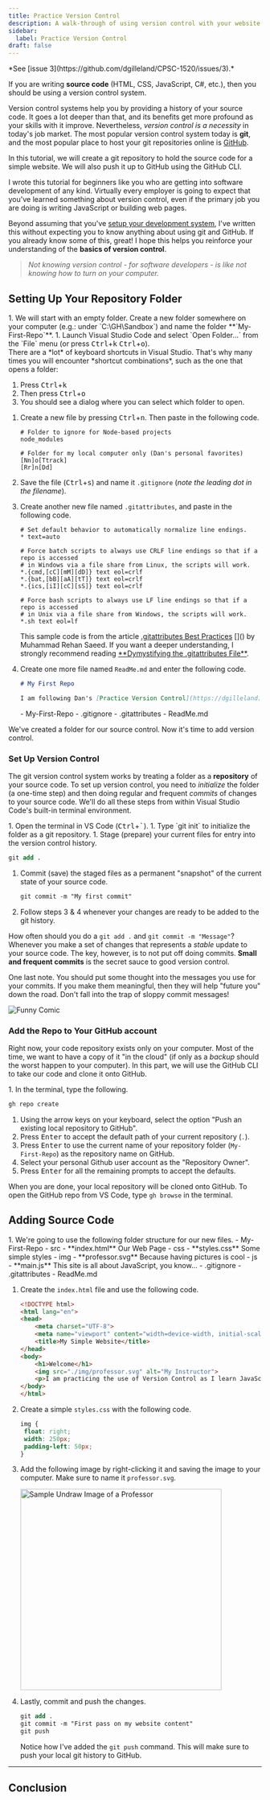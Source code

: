 ```yaml
---
title: Practice Version Control
description: A walk-through of using version control with your website source code.
sidebar:
  label: Practice Version Control
draft: false
---
```



<Aside title="Work-In-Progress (WIP)" type="caution">
*See [issue 3](https://github.com/dgilleland/CPSC-1520/issues/3).*
</Aside>

If you are writing **source code** (HTML, CSS, JavaScript, C#, etc.), then you should be using a version control system.

Version control systems help you by providing a history of your source code. It goes a lot deeper than that, and its benefits get more profound as your skills with it improve. Nevertheless, *version control is a necessity* in today's job market. The most popular version control system today is **git**, and the most popular place to host your git repositories online is <a target="_blank" href="https://github.com">GitHub</a>.

In this tutorial, we will create a git repository to hold the source code for a simple website. We will also push it up to GitHub using the GitHub CLI.

<Aside title="YOU Need This!">
I wrote this tutorial for beginners like you who are getting into software development of any kind. Virtually every employer is going to expect that you've learned something about version control, even if the primary job you are doing is writing JavaScript or building web pages.

Beyond assuming that you've <a href="/CPSC-1520/tutorials/0010">setup your development system</a>, I've written this without expecting you to know anything about using git and GitHub. If you already know some of this, great! I hope this helps you reinforce your understanding of the **basics of version control**.

> *Not knowing version control - for software developers - is like not knowing how to turn on your computer.*

</Aside>

## Setting Up Your Repository Folder

<Steps>
1. We will start with an empty folder. Create a new folder somewhere on your computer (e.g.: under `C:\GH\Sandbox`) and name the folder **`My-First-Repo`**.
1. Launch Visual Studio Code and select `Open Folder...` from the `File` menu (or press <kbd>Ctrl</kbd>+<kbd>k</kbd> <kbd>Ctrl</kbd>+<kbd>o</kbd>).
   <Aside>
   There are a *lot* of keyboard shortcuts in Visual Studio. That's why many times you will encounter *shortcut combinations*, such as the one that opens a folder:

   1. Press <kbd>Ctrl</kbd>+<kbd>k</kbd>
   1. Then press <kbd>Ctrl</kbd>+<kbd>o</kbd>
   1. You should see a dialog where you can select which folder to open.
   </Aside>

1. Create a new file by pressing <kbd>Ctrl</kbd>+<kbd>n</kbd>. Then paste in the following code.

   ```
   # Folder to ignore for Node-based projects
   node_modules

   # Folder for my local computer only (Dan's personal favorites)
   [Nn]o[Ttrack]
   [Rr]n[Dd]
   ```

1. Save the file (<kbd>Ctrl</kbd>+<kbd>s</kbd>) and name it `.gitignore` (*note the leading dot in the filename*).
1. Create another new file named `.gitattributes`, and paste in the following code.

   ```
   # Set default behavior to automatically normalize line endings.
   * text=auto
   
   # Force batch scripts to always use CRLF line endings so that if a repo is accessed
   # in Windows via a file share from Linux, the scripts will work.
   *.{cmd,[cC][mM][dD]} text eol=crlf
   *.{bat,[bB][aA][tT]} text eol=crlf
   *.{ics,[iI][cC][sS]} text eol=crlf
   
   # Force bash scripts to always use LF line endings so that if a repo is accessed
   # in Unix via a file share from Windows, the scripts will work.
   *.sh text eol=lf
   ```

   <Aside title="Why .gitattributes?" type="tip">
   This sample code is from the article <a type="_blank" href="https://rehansaeed.com/gitattributes-best-practices/">.gitattributes Best Practices</a> []() by Muhammad Rehan Saeed. If you want a deeper understanding, I strongly recommend reading <a type="_blank" href="https://thelinuxcode.com/gitattribute-file-in-git/#google_vignette">**Dymystifying the .gitattributes File**</a>.
   </Aside>

1. Create one more file named `ReadMe.md` and enter the following code.

   ```md
   # My First Repo

   I am following Dan's [Practice Version Control](https://dgilleland.github.io/CPSC-1520/tutorials/0020/) tutorial for my website's source code.
   ```

   <FileTree>
   - My-First-Repo
     - .gitignore
     - .gitattributes
     - ReadMe.md
   </FileTree>
</Steps>

We've created a folder for our source control. Now it's time to add version control.

### Set Up Version Control

The git version control system works by treating a folder as a **repository** of your source code. To set up version control, you need to *initialize* the folder (a one-time step) and then doing regular and frequent *commits* of changes to your source code. We'll do all these steps from within Visual Studio Code's built-in terminal environment.

<Steps>
1. Open the terminal in VS Code (<kbd>Ctrl</kbd>+<kbd>`</kbd>).
1. Type `git init` to initialize the folder as a git repository.
1. Stage (prepare) your current files for entry into the version control history.

   ```ps
   git add .
   ```

1. Commit (save) the staged files as a permanent "snapshot" of the current state of your source code.

   ```ps
   git commit -m "My first commit"
   ```

1. Follow steps 3 & 4 whenever your changes are ready to be added to the git history.
</Steps>

How often should you do a `git add .` and `git commit -m "Message"`? Whenever you make a set of changes that represents a *stable* update to your source code. The key, however, is to not put off doing commits. **Small and frequent commits** is the secret sauce to good version control.

One last note. You should put some thought into the messages you use for your commits. If you make them meaningful, then they will help "future you" down the road. Don't fall into the trap of sloppy commit messages!

<img src="https://imgs.xkcd.com/comics/git_commit.png" alt="Funny Comic" />

### Add the Repo to Your GitHub account

Right now, your code repository exists only on your computer. Most of the time, we want to have a copy of it "in the cloud" (if only as a *backup* should the worst happen to your computer). In this part, we will use the GitHub CLI to take our code and clone it onto GitHub.

<Steps>
1. In the terminal, type the following.

   ```ps
   gh repo create
   ```

1. Using the arrow keys on your keyboard, select the option "Push an existing local repository to GitHub".
1. Press <kbd>Enter</kbd> to accept the default path of your current repository (`.`).
1. Press <kbd>Enter</kbd> to use the current name of your repository folder (`My-First-Repo`) as the repository name on GitHub.
1. Select your personal Github user account as the "Repository Owner".
1. Press <kbd>Enter</kbd> for all the remaining prompts to accept the defaults.
</Steps>

When you are done, your local repository will be cloned onto GitHub. To open the GitHub repo from VS Code, type `gh browse` in the terminal.

## Adding Source Code

<Steps>
1. We're going to use the following folder structure for our new files.

   <FileTree>
   - My-First-Repo
     - src
       - **index.html** Our Web Page
       - css
         - **styles.css** Some simple styles
       - img
         - **professor.svg** Because having pictures is cool
       - js
         - **main.js** This site is all about JavaScript, you know...
     - .gitignore
     - .gitattributes
     - ReadMe.md
   </FileTree>

1. Create the `index.html` file and use the following code.
   ```html
   <!DOCTYPE html>
   <html lang="en">
   <head>
       <meta charset="UTF-8">
       <meta name="viewport" content="width=device-width, initial-scale=1.0">
       <title>My Simple Website</title>
   </head>
   <body>
       <h1>Welcome</h1>
       <img src="./img/professor.svg" alt="My Instructor">
       <p>I am practicing the use of Version Control as I learn JavaScript. Join me on the journey!</p>
   </body>
   </html>
   ```
1. Create a simple `styles.css` with the following code.
   ```css
   img {
    float: right;
    width: 250px;
    padding-left: 50px;
   }
   ```
1. Add the following image by right-clicking it and saving the image to your computer. Make sure to name it `professor.svg`.
   
   <Image src={professor} alt="Sample Undraw Image of a Professor" width="400" />

1. Lastly, commit and push the changes.

   ```ps
   git add .
   git commit -m "First pass on my website content"
   git push
   ```

   Notice how I've added the `git push` command. This will make sure to push your local git history to GitHub.
</Steps>







----

## Conclusion

<Aside title="Warning for Students" type="danger">
</Aside>
